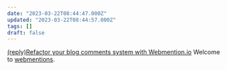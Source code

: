```yaml
---
date: "2023-03-22T08:44:47.000Z"
updated: "2023-03-22T08:44:57.000Z"
tags: []
draft: false
---
```


[(reply)Refactor your blog comments system with Webmention.io](https://geekplux.com/posts/webmention)
Welcome to [webmentions](https://eindex.me/posts/webmentions).
